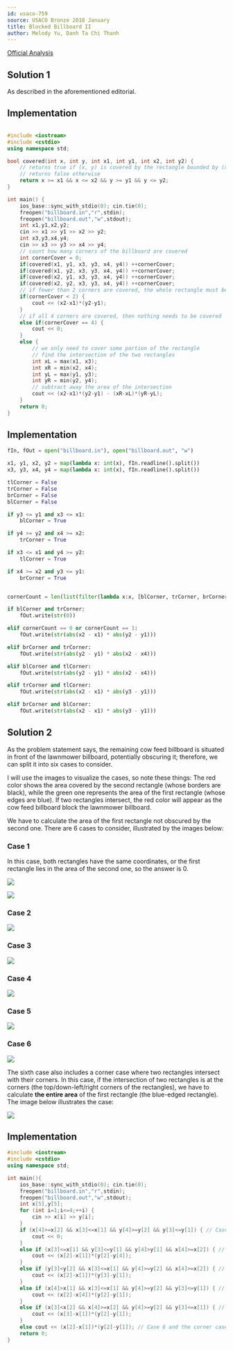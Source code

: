 ```yaml
---
id: usaco-759
source: USACO Bronze 2018 January
title: Blocked Billboard II
author: Melody Yu, Danh Ta Chi Thanh
---
```


[Official Analysis](http://www.usaco.org/current/data/sol_billboard_bronze_jan18.html)

## Solution 1

As described in the aforementioned editorial.

<LanguageSection>

<CPPSection>

## Implementation

```cpp

#include <iostream>
#include <cstdio>
using namespace std;

bool covered(int x, int y, int x1, int y1, int x2, int y2) {
    // returns true if (x, y) is covered by the rectangle bounded by (x1, y1) and (x2, y2)
    // returns false otherwise
    return x >= x1 && x <= x2 && y >= y1 && y <= y2;
}

int main() {
	ios_base::sync_with_stdio(0); cin.tie(0);
	freopen("billboard.in","r",stdin);
	freopen("billboard.out","w",stdout);
	int x1,y1,x2,y2;
	cin >> x1 >> y1 >> x2 >> y2;
	int x3,y3,x4,y4;
	cin >> x3 >> y3 >> x4 >> y4;
	// count how many corners of the billboard are covered
	int cornerCover = 0;
	if(covered(x1, y1, x3, y3, x4, y4)) ++cornerCover;
	if(covered(x1, y2, x3, y3, x4, y4)) ++cornerCover;
	if(covered(x2, y1, x3, y3, x4, y4)) ++cornerCover;
	if(covered(x2, y2, x3, y3, x4, y4)) ++cornerCover;
	// if fewer than 2 corners are covered, the whole rectangle must be covered
	if(cornerCover < 2) {
		cout << (x2-x1)*(y2-y1);
	}
	// if all 4 corners are covered, then nothing needs to be covered
	else if(cornerCover == 4) {
		cout << 0;
	}
	else {
		// we only need to cover some portion of the rectangle
		// find the intersection of the two rectangles
		int xL = max(x1, x3);
		int xR = min(x2, x4);
		int yL = max(y1, y3);
		int yR = min(y2, y4);
		// subtract away the area of the intersection
		cout << (x2-x1)*(y2-y1) - (xR-xL)*(yR-yL);
	}
	return 0;
}

```

</CPPSection>

<PySection>

## Implementation

```py
fIn, fOut = open("billboard.in"), open("billboard.out", "w")

x1, y1, x2, y2 = map(lambda x: int(x), fIn.readline().split())
x3, y3, x4, y4 = map(lambda x: int(x), fIn.readline().split())

tlCorner = False
trCorner = False
brCorner = False
blCorner = False

if y3 <= y1 and x3 <= x1:
	blCorner = True

if y4 >= y2 and x4 >= x2:
	trCorner = True

if x3 <= x1 and y4 >= y2:
	tlCorner = True

if x4 >= x2 and y3 <= y1:
	brCorner = True


cornerCount = len(list(filter(lambda x:x, [blCorner, trCorner, brCorner, tlCorner])))

if blCorner and trCorner:
	fOut.write(str(0))

elif cornerCount == 0 or cornerCount == 1:
	fOut.write(str(abs(x2 - x1) * abs(y2 - y1)))

elif brCorner and trCorner:
	fOut.write(str(abs(y2 - y1) * abs(x2 - x4)))

elif blCorner and tlCorner:
	fOut.write(str(abs(y2 - y1) * abs(x2 - x4)))

elif trCorner and tlCorner:
	fOut.write(str(abs(x2 - x1) * abs(y3 - y1)))

elif brCorner and blCorner:
	fOut.write(str(abs(x2 - x1) * abs(y3 - y1)))

```

</PySection>
</LanguageSection>

## Solution 2

As the problem statement says, the remaining cow feed billboard is situated in front of the lawnmower billboard, potentially obscuring it; therefore, we can split it into six cases to consider.

I will use the images to visualize the cases, so note these things: The red color shows the area covered by the second rectangle (whose borders are black), while the green one represents the area of the first rectangle (whose edges are blue). If two rectangles intersect, the red color will appear as the cow feed billboard block the lawnmower billboard.

We have to calculate the area of the first rectangle not obscured by the second one. There are 6 cases to consider, illustrated by the images below:

### Case 1

In this case, both rectangles have the same coordinates, or the first rectangle lies in the area of the second one, so the answer is 0.

![](USACO-jan18-billboard-bronze/Case_1.1.png)

![](USACO-jan18-billboard-bronze/Case_1.2.png)

### Case 2

![](USACO-jan18-billboard-bronze/Case_2.png)

### Case 3

![](USACO-jan18-billboard-bronze/Case_3.png)

### Case 4

![](USACO-jan18-billboard-bronze/Case_4.png)

### Case 5

![](USACO-jan18-billboard-bronze/Case_5.png)

### Case 6

![](USACO-jan18-billboard-bronze/Case_6.png)

The sixth case also includes a corner case where two rectangles intersect with their corners. In this case, if the intersection of two rectangles is at the corners (the top/down-left/right corners of the rectangles), we have to calculate **the entire area** of the first rectangle (the blue-edged rectangle). The image below illustrates the case:

![](USACO-jan18-billboard-bronze/Corner_Case.png)

<LanguageSection>

<CPPSection>

## Implementation

```cpp
#include <iostream>
#include <cstdio>
using namespace std;

int main(){
	ios_base::sync_with_stdio(0); cin.tie(0);
	freopen("billboard.in","r",stdin);
	freopen("billboard.out","w",stdout);
	int x[5],y[5];
	for (int i=1;i<=4;++i) {
		cin >> x[i] >> y[i];
	}
	if (x[4]>=x[2] && x[3]<=x[1] && y[4]>=y[2] && y[3]<=y[1]) { // Case 1
		cout << 0;
	}
	else if (x[3]<=x[1] && y[3]<=y[1] && y[4]>y[1] && x[4]>=x[2]) { // Case 2
		cout << (x[2]-x[1])*(y[2]-y[4]);
	}
	else if (y[3]<y[2] && x[3]<=x[1] && y[4]>=y[2] && x[4]>=x[2]) { // Case 3
		cout << (x[2]-x[1])*(y[3]-y[1]);
	}
	else if (x[4]>x[1] && x[3]<=x[1] && y[4]>=y[2] && y[3]<=y[1]) { // Case 4
		cout << (x[2]-x[4])*(y[2]-y[1]);
	}
	else if (x[3]<x[2] && x[4]>=x[2] && y[4]>=y[2] && y[3]<=x[1]) { // Case 5
		cout << (x[3]-x[1])*(y[2]-y[1]);
	}
	else cout << (x[2]-x[1])*(y[2]-y[1]); // Case 6 and the corner case
	return 0;
}
```

</CPPSection>

</LanguageSection>
